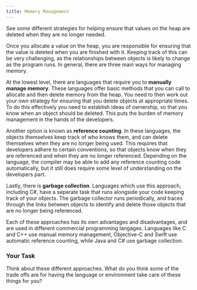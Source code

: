 ```yaml
---
title: Memory Management
---
```


See some different strategies for helping ensure that values on the heap are deleted when they are no longer needed.

Once you allocate a value on the heap, you are responsible for ensuring that the value is deleted when you are finished with it. Keeping track of this can be very challenging, as the relationships between objects is likely to change as the program runs. In general, there are three main ways for managing memory.

At the lowest level, there are languages that require you to **manually manage memory**. These languages offer basic methods that you can call to allocate and then delete memory from the heap. You need to then work out your own strategy for ensuring that you delete objects at appropriate times. To do this effectively you need to establish ideas of ownership, so that you know when an object should be deleted. This puts the burden of memory management in the hands of the developers.

Another option is known as **reference counting**. In these languages, the objects themselves keep track of who knows them, and can delete themselves when they are no longer being used. This requires that developers adhere to certain conventions, so that objects know when they are referenced and when they are no longer referenced. Depending on the language, the compiler may be able to add any reference counting code automatically, but it still does require some level of understanding on the developers part.

Lastly, there is **garbage collection**. Languages which use this approach, including C#, have a separate task that runs alongside your code keeping track of your objects. The garbage collector runs periodically, and traces through the links between objects to identify and delete those objects that are no longer being referenced.

Each of these approaches has its own advantages and disadvantages, and are used in different commercial programming langages. Languages like C and C++ use manual memory management, Objective-C and Swift use automatic reference counting, while Java and C# use garbage collection.


### Your  Task

Think about these different approaches. What do you think some of the trade offs are for having the language or environment take care of these things for you?